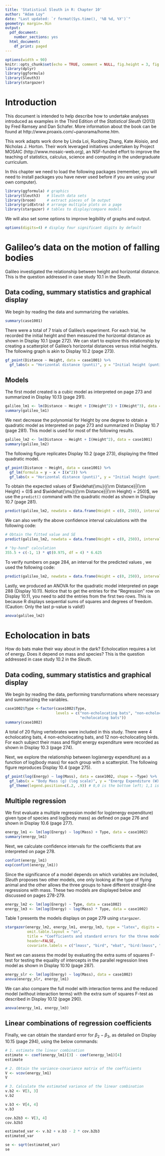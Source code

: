 ```yaml
---
title: 'Statistical Sleuth in R: Chapter 10'
author: "Adam Loy"
date: "Last updated: `r format(Sys.time(), '%B %d, %Y')`"
geometry: margin=.9in 
output:
  pdf_document:
    number_sections: yes
  html_document:
    df_print: paged
---
```


```r
options(width = 90)
knitr::opts_chunk$set(echo = TRUE, comment = NULL, fig.height = 3, fig.width = 4)
library(dplyr)
library(ggformula)
library(Sleuth3)
library(stargazer)
```


# Introduction

This document is intended to help describe how to undertake analyses introduced as examples in the Third Edition of the *Statistical Sleuth* (2013) by Fred Ramsey and Dan Schafer. More information about the book can be found at http://www.proaxis.com/~panorama/home.htm.  

This work adapts work done by Linda Loi, Ruobing Zhang, Kate Aloisio, and Nicholas J. Horton. Their work leveraged initiatives undertaken by Project MOSAIC (http://www.mosaic-web.org), an NSF-funded effort to improve the teaching of statistics, calculus, science and computing in the undergraduate curriculum. 

In this chapter we need to load the following packages (remember, you will need to install packages you have never used before if you are using your own computer).

```r
library(ggformula) # graphics
library(Sleuth3)   # Sleuth data sets
library(broom)     # extract pieces of lm output
library(gridExtra) # arrange multiple plots on a page
library(stargazer) # tables to display/compare models
```

We will also set some options to improve legibility of graphs and output.
```r
options(digits=4) # display four significant digits by default
```


# Galileo’s data on the motion of falling bodies

Galileo investigated the relationship between height and horizontal distance. This is the question addressed in case study 10.1 in the Sleuth.

## Data coding, summary statistics and graphical display

We begin by reading the data and summarizing the variables.

```r
summary(case1001)
```

There were a total of 7 trials of Galileo’s experiment. For each trial, he recorded the initial height
and then measured the horizontal distance as shown in Display 10.1 (page 272). We can start to explore this relationship by creating a scatterplot of Galileo’s horizontal distances versus initial heights. The following graph is akin to Display 10.2 (page 273).

```r
gf_point(Distance ~ Height, data = case1001) %>%
  gf_labs(x = "Horizontal distance (punti)", y = "Initial height (punti)")
```

## Models

The first model created is a cubic model as interpreted on page 273 and summarized in
Display 10.13 (page 291).

```r
galileo_lm1 <- lm(Distance ~ Height + I(Height^2) + I(Height^3), data = case1001)
summary(galileo_lm1)
```

We next decrease the polynomial for Height by one degree to obtain a quadratic model as
interpreted on page 273 and summarized in Display 10.7 (page 281). This model is used for most
of the following results.

```r
galileo_lm2 <- lm(Distance ~ Height + I(Height^2), data = case1001)
summary(galileo_lm2)
```

The following figure replicates Display 10.2 (page 273), displaying the fitted quadratic model.

```r
gf_point(Distance ~ Height, data = case1001) %>%
  gf_lm(formula = y ~ x + I(x^2)) %>%
  gf_labs(x = "Horizontal distance (punti)", y = "Initial height (punti)")

```

To obtain the expected values of $\widehat{\mu}({\rm Distance}|{\rm Height} = 0)$ and $\widehat{\mu}({\rm Distance}|{\rm Height} = 250)$, we use the `predict()` command with the quadratic model as shown in Display 10.7 (page 281).

```r
predict(galileo_lm2, newdata = data.frame(Height = c(0, 250)), interval = "confidence")
```

We can also verify the above confidence interval calculations with the following code:

```r
# Obtain the fitted value and SE
predict(galileo_lm2, newdata = data.frame(Height = c(0, 250)), interval = "confidence", se.fit = TRUE)

# "by-hand" calculation
355.5 + c(-1, 1) * qt(0.975, df = 4) * 6.625 
```

To verify numbers on page 284, an interval for the predicted values , we used the following code:

```r
predict(galileo_lm2, newdata = data.frame(Height = c(0, 250)), interval = "predict")
```

Lastly, we produced an ANOVA for the quadratic model interpreted on page 288 (Display
10.11). Notice that to get the entries for the "Regression" row on Display 10.11, you need to add the entries from the first two rows. This is because R displays sequential sums of squares and degrees of freedom. (Caution: Only the last p-value is valid!)

```r
anova(galileo_lm2)
```

#  Echolocation in bats

How do bats make their way about in the dark? Echolocation requires a lot of energy. Does it
depend on mass and species? This is the question addressed in case study 10.2 in the *Sleuth*.

## Data coding, summary statistics and graphical display

We begin by reading the data, performing transformations where necessary and summarizing the
variables.

```r
case1002$Type <-factor(case1002$Type, 
                       levels = c("non-echolocating bats", "non-echolocating birds", 
                                  "echolocating bats"))
summary(case1002)
```

A total of 20 flying vertebrates were included in this study. There were 4 echolocating bats,
4 non-echolocating bats, and 12 non-echolocating birds. For each subject their mass and flight
energy expenditure were recorded as shown in Display 10.3 (page 274).

Next, we explore the relationship between log(energy expenditure) as a function of log(body
mass) for each group with a scatterplot. The following figure reproduces Display 10.4 (page 275).

```r
gf_point(log(Energy) ~ log(Mass), data = case1002, shape = ~Type) %>%
  gf_labs(x = "Body Mass (g) (log scale)", y = "Energy Expenditure (W) (log scale)") %>%
  gf_theme(legend.position=c(.2, .9)) # 0,0 is the bottom left; 1,1 is the top right
```

## Multiple regression

We first evaluate a multiple regression model for log(energy expenditure) given type of species and log(body mass) as defined on page 276 and shown in Display 10.6 (page 277).

```r
energy_lm1 <- lm(log(Energy) ~ log(Mass) + Type, data = case1002)
summary(energy_lm1)
```

Next, we calculate confidence intervals for the coefficients that are interpreted on page 278.

```r
confint(energy_lm1)
exp(confint(energy_lm1))
```

Since the significance of a model depends on which variables are included, *Sleuth* proposes
two other models, one only looking at the type of flying animal and the other allows the three
groups to have different straight-line regressions with mass. These two models are displayed below and discussed on pages 278-279.

```r
energy_lm2 <- lm(log(Energy) ~ Type, data = case1002)
energy_lm3 <- lm(log(Energy) ~ log(Mass) * Type, data = case1002)
```

Table 1 presents the models displays on page 279 using `stargazer`.

```r
stargazer(energy_lm2, energy_lm1, energy_lm3, type = "latex", digits = 2, 
          omit.table.layout = "sn", 
          title = "Coefficients and standard errors for the three models on pare 279 in Sleuth.", 
          header=FALSE, 
          covariate.labels = c("lmass", "bird", "ebat", "bird:lmass", "ebat:lmass"))
```


Next we can assess the model by evaluating the extra sums of squares F-test for testing the
equality of intercepts in the parallel regression lines model as shown in Display 10.10 (page 287).

```r
energy_slr <- lm(log(Energy) ~ log(Mass), data = case1002)
anova(energy_slr, energy_lm1)
```

We can also compare the full model with interaction terms and the reduced model (without
interaction terms) with the extra sum of squares F-test as described in Display 10.12 (page 290).

```r
anova(energy_lm1, energy_lm3)
```

## Linear combinations of regression coefficients

Finally, we can obtain the standard error for $\beta_2 - \beta_3$, as detailed on Display 10.15 (page 294), using the below commands:

```r
# 1. estimate the linear combination
estimate <- coef(energy_lm1)[3] - coef(energy_lm1)[4]
estimate

# 2. Obtain the variance-covariance matrix of the coefficients
V <- vcov(energy_lm1)
V

# 3. Calculate the estimated variance of the linear combination
v.b2 <- V[3, 3]
v.b2

v.b3 <- V[4, 4]
v.b3

cov.b2b3 <- V[3, 4]
cov.b2b3

estimated_var <- v.b2 + v.b3 - 2 * cov.b2b3
estimated_var

se <- sqrt(estimated_var)
se
```

